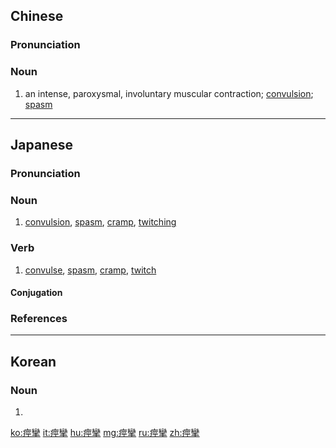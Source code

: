 {{also|痉挛}}
==Chinese==
{{zh-forms|s=痉挛}}
{{wikipedia|lang=zh}}

===Pronunciation===
{{zh-pron
|m=jìngluán
|c=ging6 lyun4
|cat=n
}}

===Noun===
{{zh-noun}}

# an intense, paroxysmal, involuntary muscular contraction; [[convulsion]]; [[spasm]]

----

==Japanese==
{{wikipedia|lang=ja}}
{{ja-kanjitab|けい|れん|yomi=o}}

===Pronunciation===
{{ja-pron|yomi=o|けいれん|acc=0|acc_ref=DJR}}

===Noun===
{{ja-noun|けいれん}}

# [[convulsion]], [[spasm]], [[cramp]], [[twitching]]

===Verb===
{{ja-verb-suru|けいれん}}

# [[convulse]], [[spasm]], [[cramp]], [[twitch]]

====Conjugation====
{{ja-suru|けいれん}}

===References===
<references/>

----

==Korean==
{{ko-hanjatab}}

===Noun===
{{ko-noun|hangeul=경련}}

# {{hanja form of|경련|[[convulsion]], [[spasm]]}}

[[ko:痙攣]]
[[it:痙攣]]
[[hu:痙攣]]
[[mg:痙攣]]
[[ru:痙攣]]
[[zh:痙攣]]
